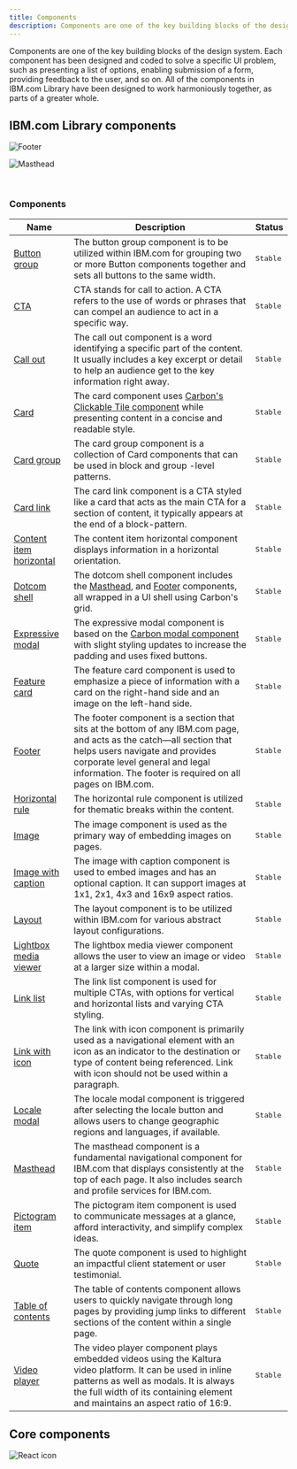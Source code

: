 ```yaml
---
title: Components
description: Components are one of the key building blocks of the design system.
---
```


<PageDescription>

Components are one of the key building blocks of the design system. Each component has been designed and coded to solve a specific UI problem, such as presenting a list of options, enabling submission of a form, providing feedback to the user, and so on. All of the components in IBM.com Library have been designed to work harmoniously together, as parts of a greater whole.

</PageDescription>


## IBM.com Library components 

<Row className="image-card-group">
  <Column colMd={3} colLg={3} noGutterSm>
<ImageCard
  title="Footer"
  titleColor="dark"
  href="/components/footer"
  aspectRatio="1:1"
  hoverColor="dark"
>

![Footer](../../images/component/overview/CarbonforIBM.com_Components_Footer.jpg)

</ImageCard>
</Column>
<Column colMd={3} colLg={3} noGutterSm>
<ImageCard
  title="Masthead"
  titleColor="dark"
  href="/components/masthead"
  aspectRatio="1:1"
  hoverColor="dark"
>

![Masthead](../../images/component/overview/CarbonforIBM.com_Components_Masthead.jpg)

</ImageCard>
  </Column>
</Row>

<br/>

### Components

| Name        | Description       | Status |
| ------------- | -----------   | ----- |
| [Button group](https://ibmdotcom-react.mybluemix.net/?path=/story/components-buttongroup--default)      | The button group component is to be utilized within IBM.com for grouping two or more Button components together and sets all buttons to the same width. | <span class="bx--tag bx--tag--green"><pre>Stable</pre></span> |
| [CTA](https://ibmdotcom-react.mybluemix.net/?path=/story/components-cta--default)      | CTA stands for call to action. A CTA refers to the use of words or phrases that can compel an audience to act in a specific way. | <span class="bx--tag bx--tag--green"><pre>Stable</pre></span> |
| [Call out](https://ibmdotcom-react.mybluemix.net/?path=/story/components-callout--simple-example)      | The call out component is a word identifying a specific part of the content. It usually includes a key excerpt or detail to help an audience get to the key information right away. | <span class="bx--tag bx--tag--green"><pre>Stable</pre></span> |
| [Card](https://ibmdotcom-react.mybluemix.net/?path=/story/components-card--static)      | The card component uses [Carbon's Clickable Tile component](https://www.carbondesignsystem.com/components/tile/code/?_ga=2.39273835.99880711.1593442650-307858221.1580923214&_gac=1.225068648.1591128470.CjwKCAjw8df2BRA3EiwAvfZWaGUjZQnnrv8ge7mj0QK-aznUpWxDyF_GnUEiNKD3TmzGTvRupdVs6RoCKZcQAvD_BwE#clickable-tile) while presenting content in a concise and readable style. | <span class="bx--tag bx--tag--green"><pre>Stable</pre></span> |
| [Card group](https://ibmdotcom-react.mybluemix.net/?path=/story/components-cardgroup--default)      | The card group component is a collection of Card components that can be used in block and group -level patterns. | <span class="bx--tag bx--tag--green"><pre>Stable</pre></span> |
| [Card link](https://ibmdotcom-react.mybluemix.net/?path=/story/components-cardlink--default)      | The card link component is a CTA styled like a card that acts as the main CTA for a section of content, it typically appears at the end of a block-pattern. | <span class="bx--tag bx--tag--green"><pre>Stable</pre></span> |
| [Content item horizontal](https://ibmdotcom-react.mybluemix.net/?path=/story/components-contentitemhorizontal--default)      | The content item horizontal component displays information in a horizontal orientation. | <span class="bx--tag bx--tag--green"><pre>Stable</pre></span> |
| [Dotcom shell](https://ibmdotcom-react.mybluemix.net/?path=/story/components-dotcom-shell--default)      | The dotcom shell component includes the [Masthead](https://www.ibm.com/standards/web/ibm-dotcom-library/components/masthead), and [Footer](https://www.ibm.com/standards/web/ibm-dotcom-library/components/footer) components, all wrapped in a UI shell using Carbon's grid. | <span class="bx--tag bx--tag--green"><pre>Stable</pre></span> |
| [Expressive modal](https://ibmdotcom-react.mybluemix.net/?path=/story/components-expressive-modal--default)      | The expressive modal component is based on the [Carbon modal component](https://www.carbondesignsystem.com/components/modal/usage) with slight styling updates to increase the padding and uses fixed buttons. | <span class="bx--tag bx--tag--green"><pre>Stable</pre></span> |
| [Feature card](https://ibmdotcom-react.mybluemix.net/?path=/story/components-featurecard--default)      | The feature card component is used to emphasize a piece of information with a card on the right-hand side and an image on the left-hand side. | <span class="bx--tag bx--tag--green"><pre>Stable</pre></span> |
| [Footer](https://www.ibm.com/standards/web/ibm-dotcom-library/components/footer)      | The footer component is a section that sits at the bottom of any IBM.com page, and acts as the catch—all section that helps users navigate and provides corporate level general and legal information. The footer is required on all pages on IBM.com. | <span class="bx--tag bx--tag--green"><pre>Stable</pre></span> |
| [Horizontal rule](https://ibmdotcom-react.mybluemix.net/?path=/story/components-horizontalrule--default)      |   The horizontal rule component is utilized for thematic breaks within the content.    |  <span class="bx--tag bx--tag--green"><pre>Stable</pre></span> |
| [Image](https://ibmdotcom-react.mybluemix.net/?path=/story/components-image--default)      | The image component is used as the primary way of embedding images on pages. | <span class="bx--tag bx--tag--green"><pre>Stable</pre></span> |
| [Image with caption](https://ibmdotcom-react.mybluemix.net/?path=/story/components-imagewithcaption--default)      |  The image with caption component is used to embed images and has an optional caption. It can support images at 1x1, 2x1, 4x3 and 16x9 aspect ratios.   | <span class="bx--tag bx--tag--green"><pre>Stable</pre></span> |
| [Layout](https://ibmdotcom-react.mybluemix.net/?path=/story/components-layout--default)      | The layout component is to be utilized within IBM.com for various abstract layout configurations. | <span class="bx--tag bx--tag--green"><pre>Stable</pre></span> |
| [Lightbox media viewer](https://ibmdotcom-react.mybluemix.net/?path=/story/components-lightboxmediaviewer--default)       |  The lightbox media viewer component allows the user to view an image or video at a larger size within a modal.    | <span class="bx--tag bx--tag--green"><pre>Stable</pre></span> |
| [Link list](https://ibmdotcom-react.mybluemix.net/?path=/story/components-linklist--default)      | The link list component is used for multiple CTAs, with options for vertical and horizontal lists and varying CTA styling. | <span class="bx--tag bx--tag--green"><pre>Stable</pre></span> |
| [Link with icon](https://ibmdotcom-react.mybluemix.net/?path=/story/components-link-with-icon--default)       | The link with icon component is primarily used as a navigational element with an icon as an indicator to the destination or type of content being referenced. Link with icon should not be used within a paragraph. | <span class="bx--tag bx--tag--green"><pre>Stable</pre></span> |
| [Locale modal](https://ibmdotcom-react.mybluemix.net/?path=/story/components-locale-modal--default)      |  The locale modal component is triggered after selecting the locale button and allows users to change geographic regions and languages, if available. | <span class="bx--tag bx--tag--green"><pre>Stable</pre></span> |
| [Masthead](https://www.ibm.com/standards/web/ibm-dotcom-library/components/masthead)      |  The masthead component is a fundamental navigational component for IBM.com that displays consistently at the top of each page. It also includes search and profile services for IBM.com.  | <span class="bx--tag bx--tag--green"><pre>Stable</pre></span> |
| [Pictogram item](https://ibmdotcom-react.mybluemix.net/?path=/story/components-pictogramitem--default)      | The pictogram item component is used to communicate messages at a glance, afford interactivity, and simplify complex ideas.  | <span class="bx--tag bx--tag--green"><pre>Stable</pre></span> |
| [Quote](https://ibmdotcom-react.mybluemix.net/?path=/story/components-quote--default)      | The quote component is used to highlight an impactful client statement or user testimonial. | <span class="bx--tag bx--tag--green"><pre>Stable</pre></span> |
| [Table of contents](https://ibmdotcom-react.mybluemix.net/?path=/story/components-table-of-contents--manually-define-menu-items)      | The table of contents component allows users to quickly navigate through long pages by providing jump links to different sections of the content within a single page. | <span class="bx--tag bx--tag--green"><pre>Stable</pre></span> |
| [Video player](https://ibmdotcom-react.mybluemix.net/?path=/story/components-videoplayer--default) |  The video player component plays embedded videos using the Kaltura video platform. It can be used in inline patterns as well as modals. It is always the full width of its containing element and maintains an aspect ratio of 16:9.   | <span class="bx--tag bx--tag--green"><pre>Stable</pre></span> |


## Core components 

<Row className="resource-card-group">
<Column colMd={4} colLg={4} noGutterSm>
    <ResourceCard
      subTitle="Carbon design system"
      aspectRatio="2:1"
      actionIcon="launch"
      href="https://www.carbondesignsystem.com/components/overview"
      >

![React icon](../../images/icon/carbon-icon.svg)
 
</ResourceCard>
</Column>
</Row>

